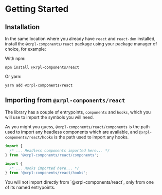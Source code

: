
# Getting Started

## Installation

In the same location where you already have `react` and `react-dom` installed, install the `@xrpl-components/react` package using your package manager of choice, for example:

With npm:

```plaintext
npm install @xrpl-components/react
```

Or yarn:

```plaintext
yarn add @xrpl-components/react
```

## Importing from `@xrpl-components/react`

The library has a couple of entrypoints, `components` and `hooks`, which you will use to import the symbols you will need.

As you might you guess, `@xrpl-components/react/components` is the path used to import any headless components which are available, and `@xrpl-components/react/hooks` is the path used to import any hooks.

```jsx
import {
  /* ... Headless components imported here... */
} from '@xrpl-components/react/components';

import {
  /* ... Hooks imported here... */
} from '@xrpl-components/react/hooks';
```

<Callout emoji="⚠️">
  You will not import directly from `@xrpl-components/react`, only from one of its named entrypoints.
</Callout>